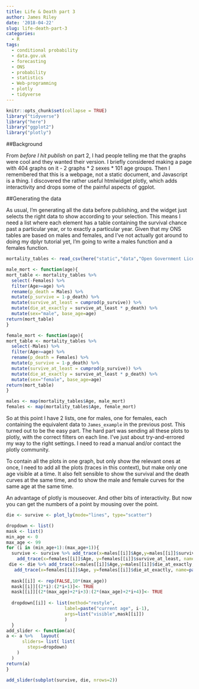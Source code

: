 ```yaml
---
title: Life & Death part 3
author: James Riley
date: '2018-04-22'
slug: life-death-part-3
categories:
  - R
tags:
  - conditional probability
  - data.gov.uk
  - forecasting
  - ONS
  - probability
  - statistics
  - Web-programming
  - plotly
  - tidyverse
---
```

```r
knitr::opts_chunk$set(collapse = TRUE)
library("tidyverse")
library("here")
library("ggplot2")
library("plotly")
```
##Background

From *before I hit publish* on part 2, I had people telling me that the graphs were cool and they wanted their version. I briefly considered making a page with 404 graphs on it - 2 graphs $*$ 2 sexes $*$ 101 age groups. Then I remembered that this is a webpage, not a static document, and Javascript is a thing. I discovered the rather useful htmlwidget plotly, which adds interactivity and drops some of the painful aspects of ggplot.

##Generating the data

As usual, I'm generating all the data before publishing, and the widget just selects the right data to show according to your selection. This means I need a list where each element has a table containing the survival chance past a particular year, or to exactly a particular year. Given that my ONS tables are based on males and females, and I've not actually got around to doing my dplyr tutorial yet, I'm going to write a males function and a females function. 

```r
mortality_tables <- read_csv(here("static","data","Open Government Licence","uk mortality 14-16.csv"))

male_mort <- function(age){
mort_table <- mortality_tables %>%
  select(-Females) %>%
  filter(Age>=age) %>%
  rename(p_death = Males) %>%
  mutate(p_survive = 1-p_death) %>%
  mutate(survive_at_least = cumprod(p_survive)) %>%
  mutate(die_at_exactly = survive_at_least * p_death) %>%
  mutate(sex="male", base_age=age)
return(mort_table)
}

female_mort <- function(age){
mort_table <- mortality_tables %>%
  select(-Males) %>%
  filter(Age>=age) %>%
  rename(p_death = Females) %>%
  mutate(p_survive = 1-p_death) %>%
  mutate(survive_at_least = cumprod(p_survive)) %>%
  mutate(die_at_exactly = survive_at_least * p_death) %>%
  mutate(sex="female", base_age=age)
return(mort_table)
}

males <- map(mortality_tables$Age, male_mort) 
females <- map(mortality_tables$Age, female_mort)
```

So at this point I have 2 lists, one for males, one for females, each containing the equivalent data to `James_example` in the previous post. This turned out to be the easy part. The hard part was sending all these plots to plotly, with the correct filters on each line. I've just about try-and-errored my way to the right settings. I need to read a manual and/or contact the plotly community.

To contain all the plots in one graph, but only show the relevant ones at once, I need to add all the plots (traces in this context), but make only one age visible at a time. It also felt sensible to show the survival and the death curves at the same time, and to show the male and female curves for the same age at the same time. 

An advantage of plotly is mouseover. And other bits of interactivity. But now you can get the numbers of a point by mousing over the point.

```r
die <- survive <- plot_ly(mode="lines", type="scatter")

dropdown <- list()
mask <- list()
min_age <- 0
max_age <- 99
for (i in (min_age+1):(max_age+1)){
  survive <- survive %>% add_trace(x=males[[i]]$Age,y=males[[i]]$survive_at_least,  name="male", visible=(i==min_age+1), line=list(color="blue")) %>%
    add_trace(x=females[[i]]$Age, y=females[[i]]$survive_at_least, name="female", visible=(i==min_age+1), line=list(color="red")) 
 die <- die %>% add_trace(x=males[[i]]$Age,y=males[[i]]$die_at_exactly, name="male",  visible=(i==min_age+1),line=list(color="blue")) %>%
   add_trace(x=females[[i]]$Age, y=females[[i]]$die_at_exactly, name=paste("female"), visible=(i==min_age+1), line=list(color="red"))
  
  mask[[i]] <- rep(FALSE,10*(max_age))
  mask[[i]][(2*i):(2*i+1)]<- TRUE
  mask[[i]][(2*(max_age)+2*i+3):(2*(max_age)+2*i+4)]<- TRUE
  
  dropdown[[i]] <- list(method="restyle",
                      label=paste("current age", i-1),
                      args=list("visible",mask[[i]])
                      )
  }
add_slider <- function(a){
a <- a %>%   layout(
      sliders= list( list(
        steps=dropdown)
    )
  )
return(a)
}

add_slider(subplot(survive, die, nrows=2))


```

